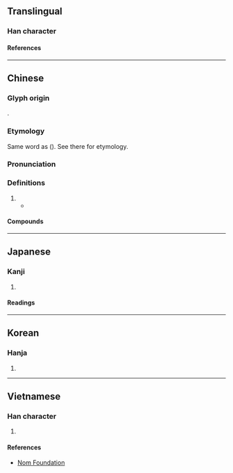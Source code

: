 {{also|嵩|崇}}
{{character info}}

==Translingual==

===Han character===
{{Han char|rn=46|rad=山|as=08|sn=11|four=22938|canj=UDCI|ids=⿱山松}}

====References====
{{Han ref|kx=0315.030|dkj=08209|dj=0615.230|hdz=10777.160|uh=5D27}}

----

==Chinese==
{{zh-forms}}

===Glyph origin===
{{Han etym}}
{{Han compound|山|松|c1=s|c2=p|t1=mountain|ls=psc}}.

===Etymology===
Same word as {{och-l|嵩}} ({{zh-ref|Schuessler, 2007}}). See there for etymology.

===Pronunciation===
{{zh-pron
|m=sōng
|c=sung1
|mc=y
|oc=y
|ma=
|cat=
}}

===Definitions===
{{zh-hanzi}}

# {{zh-alt-form|嵩}} <!-- Also used in names of people, to be distinguished from 嵩 -->
#* {{zh-x|崧-高 維 嶽、駿-極 于 天。|'''High''' and tall are the mountains, with their large masses reaching to the heavens.|ref=Shijing}}

====Compounds====
{{zh-der|崧澤文化|崧生嶽降|崧高}}

----

==Japanese==

===Kanji===
{{ja-kanji|grade=|rs=山08}}

# {{rfdef|ja|sort=山08}}

====Readings====
{{ja-readings
|goon= しゅ
|kanon=しゅう
|kanyoon=すう
|kun=そばだ-つ
|nanori=たかし
}}

----

==Korean==

===Hanja===
{{ko-hanja|숭}}

# {{rfdef|ko|sort=山08}}

----

==Vietnamese==

===Han character===
{{vi-readings|rs=山08|reading=[[tung]], [[tuông]]}}

# {{rfdef|vi|sort=山08}}

====References====
* [http://nomfoundation.org/common/nom_details.php?codepoint=5d27 Nom Foundation]